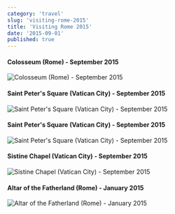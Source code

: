 ```yaml
---
category: 'travel'
slug: 'visiting-rome-2015'
title: 'Visiting Rome 2015'
date: '2015-09-01'
published: true
---
```


#### Colosseum⁩ (⁨Rome⁩) - September 2015

![Colosseum⁩ (⁨Rome⁩) - September 2015](./images/colosseo.jpeg)

#### Saint Peter's Square⁩ (Vatican City⁩) - September 2015

![Saint Peter's Square⁩ (Vatican City⁩) - September 2015](./images/peterTwo.jpeg)

#### Saint Peter's Square⁩ (Vatican City⁩) - September 2015

![Saint Peter's Square⁩ (Vatican City⁩) - September 2015](./images/peterOne.jpeg)

#### Sistine Chapel⁩ (Vatican City⁩) - September 2015

![Sistine Chapel⁩ (Vatican City⁩) - September 2015](./images/sistine.jpeg)

#### Altar of the Fatherland (⁨Rome⁩) - January 2015⁩

![Altar of the Fatherland (⁨Rome⁩) - January 2015⁩](./images/altar-rome.jpeg)
